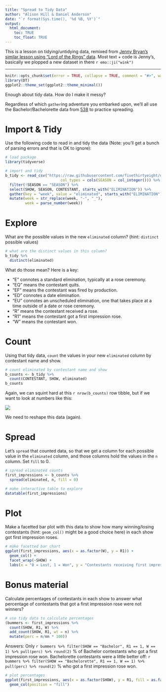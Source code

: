 ```yaml
---
title: "Spread to Tidy Data"
author: "Alison Hill & Daniel Anderson"
date: "`r format(Sys.time(), '%d %B, %Y')`"
output:
  html_document:
    toc: TRUE
    toc_float: TRUE
---
```


This is a lesson on tidying/untidying data, remixed from [Jenny Bryan's similar lesson using "Lord of the Rings" data](https://github.com/jennybc/lotr-tidy). Most text + code is Jenny's, basically we plopped a new dataset in there `r emo::ji("wink")`

---

```r
knitr::opts_chunk$set(error = TRUE, collapse = TRUE, comment = "#>", warning = FALSE, message = FALSE)
library(DT)
ggplot2::theme_set(ggplot2::theme_minimal())
```

Enough about tidy data. How do I make it messy?

Regardless of which `gather`ing adventure you embarked upon, we'll all use the Bachelor/Bachelorette data from [538](https://github.com/fivethirtyeight/data/tree/master/bachelorette) to practice spreading.

# Import & Tidy

Use the following code to read in and tidy the data (Note: you'll get a bunch of parsing errors and that is OK to ignore):

```r
# load package
library(tidyverse)

# import and tidy
b_tidy <- read_csv("https://raw.githubusercontent.com/fivethirtyeight/data/master/bachelorette/bachelorette.csv",
                         col_types = cols(SEASON = col_integer())) %>% 
  filter(!SEASON == "SEASON") %>% 
  select(SHOW, SEASON, CONTESTANT, starts_with("ELIMINATION")) %>% 
  gather(key = "week", value = "eliminated", starts_with("ELIMINATION"), na.rm = TRUE) %>% 
  mutate(week = str_replace(week, "-", "_"),
         week = parse_number(week))

```

# Explore

What are the possible values in the new `eliminated` column? (hint: `distinct` possible values)

```r
# what are the distinct values in this column?
b_tidy %>% 
  distinct(eliminated)

```

What do those mean? Here is a key:

- "E" connotes a standard elimination, typically at a rose ceremony. 
- "EQ" means the contestant quits. 
- "EF" means the contestant was fired by production. 
- "ED" connotes a date elimination. 
- "EU" connotes an unscheduled elimination, one that takes place at a time outside of a date or rose ceremony.
- "R" means the contestant received a rose. 
- "R1" means the contestant got a first impression rose.
- "W" means the contestant won.



# Count 

Using that tidy data, `count` the values in your new `eliminated` column by contestant name and show.

```r
# count eliminated by contestant name and show
b_counts <- b_tidy %>% 
  count(CONTESTANT, SHOW, eliminated)
b_counts

```

Again, we can squint hard at this `r nrow(b_counts)` row tibble, but if we want to look at numbers like this:

![](https://fivethirtyeight.com/wp-content/uploads/2017/07/koeze-hickey-bachelor-3-update.png)

We need to reshape this data (again).

# Spread

Let's `spread` that counted data, so that we get a column for each possible value in the `eliminated` column, and those columns hold the values in the `n` column. Set `fill` to 0.

```r
# spread eliminated counts
first_impressions <- b_counts %>% 
  spread(eliminated, n, fill = 0) 

# make interactive table to explore
datatable(first_impressions)
```


# Plot


Make a facetted bar plot with this data to show how many winning/losing contestants (hint: `geom_col()` might be a good choice here) in each show got first impression roses.

```r
# make facetted bar chart
ggplot(first_impressions, aes(x = as.factor(W), y = R1)) +
  geom_col() +
  facet_wrap(~SHOW) +
  labs(x = "0 = Lost, 1 = Won", y = "Contestants receiving first impression roses")

```



# Bonus material

Calculate percentages of contestants in each show to answer what percentage of contestants that got a first impression rose were not winners?

```r
# use tidy data to calculate percentages
(bummers <- first_impressions %>% 
  count(SHOW, R1, W) %>% 
  add_count(SHOW, R1, wt = n) %>% 
  mutate(perc = n/nn * 100))

```

Answers: Only `r bummers %>% filter(SHOW == "Bachelor", R1 == 1, W == 1) %>% pull(perc) %>% round(2)` % of Bachelor contestants who got a first impression rose won. Bachelorette contestants were a little better off: `r bummers %>% filter(SHOW == "Bachelorette", R1 == 1, W == 1) %>% pull(perc) %>% round(2)` % who got a first impression rose won.

```r
# plot percentages
ggplot(first_impressions, aes(x = as.factor(SHOW), y = R1, fill = as.factor(W))) +
  geom_col(position = "fill")

```



